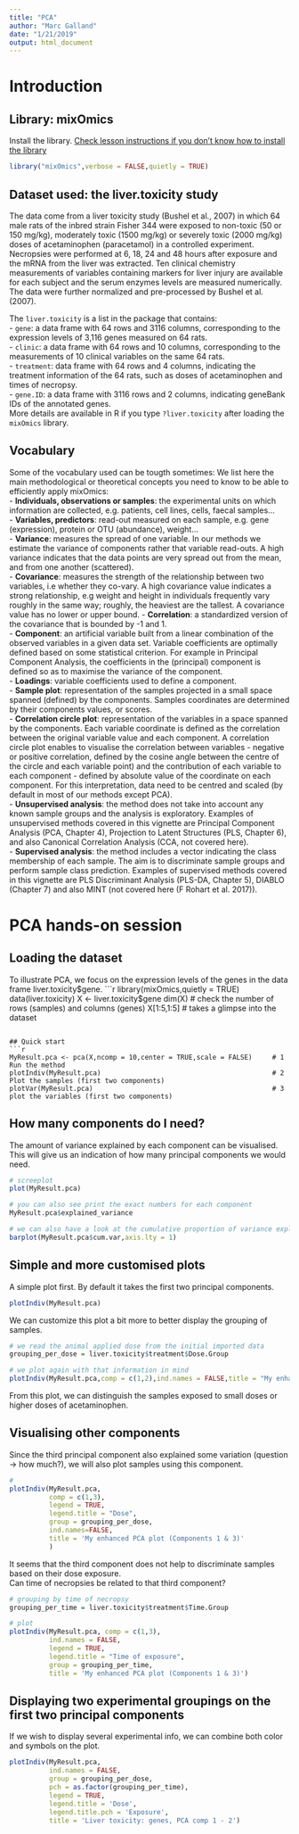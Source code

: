 ```yaml
---
title: "PCA"
author: "Marc Galland"
date: "1/21/2019"
output: html_document
---
```

# Introduction

## Library: mixOmics
Install the library. [Check lesson instructions if you don't know how to install the library](https://github.com/ScienceParkStudyGroup/studyGroup/tree/gh-pages/lessons/20190124_PCA_Huub_Marc)
```r
library("mixOmics",verbose = FALSE,quietly = TRUE)
```

## Dataset used: the liver.toxicity study
The data come from a liver toxicity study (Bushel et al., 2007) in which 64 male rats of the inbred strain Fisher 344 were exposed to non-toxic (50 or 150 mg/kg), moderately toxic (1500 mg/kg) or severely toxic (2000 mg/kg) doses of acetaminophen (paracetamol) in a controlled experiment. Necropsies were performed at 6, 18, 24 and 48 hours after exposure and the mRNA from the liver was extracted. Ten clinical chemistry measurements of variables containing markers for liver injury are available for each subject and the serum enzymes levels are measured numerically. The data were further normalized and pre-processed by Bushel et al.(2007).  

The `liver.toxicity` is a list in the package that contains:  
- `gene`: a data frame with 64 rows and 3116 columns, corresponding to the expression levels of 3,116 genes measured on 64 rats.  
- `clinic`: a data frame with 64 rows and 10 columns, corresponding to the measurements of 10 clinical variables on the same 64 rats.  
- `treatment`: data frame with 64 rows and 4 columns, indicating the treatment information of the 64 rats, such as doses of acetaminophen and times of necropsy.  
- `gene.ID`: a data frame with 3116 rows and 2 columns, indicating geneBank IDs of the annotated genes.  
More details are available in R if you type `?liver.toxicity` after loading the `mixOmics` library.  

## Vocabulary 
Some of the vocabulary used can be tougth sometimes:
We list here the main methodological or theoretical concepts you need to know to be able to efficiently apply mixOmics:  
- __Individuals, observations or samples__: the experimental units on which information are collected, e.g. patients, cell lines, cells, faecal samples...  
- __Variables, predictors__: read-out measured on each sample, e.g. gene (expression), protein or OTU (abundance), weight...  
- __Variance__: measures the spread of one variable. In our methods we estimate the variance of components rather that variable read-outs. A high variance indicates that the data points are very spread out from the mean, and from one another (scattered).  
- __Covariance__: measures the strength of the relationship between two variables, i.e whether they co-vary. A high covariance value indicates a strong relationship, e.g weight and height in individuals frequently vary roughly in the same way; roughly, the heaviest are the tallest. A covariance value has no lower or upper bound.
- __Correlation__: a standardized version of the covariance that is bounded by -1 and 1.  
- __Component__: an artificial variable built from a linear combination of the observed variables in a given data set. Variable coefficients are optimally defined based on some statistical criterion. For example in Principal Component Analysis, the coefficients in the (principal) component is defined so as to maximise the variance of the component.  
- __Loadings__: variable coefficients used to define a component.  
- __Sample plot__: representation of the samples projected in a small space spanned (defined) by the components. Samples coordinates are determined by their components values, or scores.  
- __Correlation circle plot__: representation of the variables in a space spanned by the components. Each variable coordinate is defined as the correlation between the original variable value and each component. A correlation circle plot enables to visualise the correlation between variables - negative or positive correlation, defined by the cosine angle between the centre of the circle and each variable point) and the contribution of each variable to each component - defined by absolute value of the coordinate on each component. For this interpretation, data need to be centred and scaled (by default in most of our methods except PCA).   
- __Unsupervised analysis__: the method does not take into account any known sample groups and the analysis is exploratory. Examples of unsupervised methods covered in this vignette are Principal Component Analysis (PCA, Chapter 4), Projection to Latent Structures (PLS, Chapter 6), and also Canonical Correlation Analysis (CCA, not covered here).  
- __Supervised analysis__: the method includes a vector indicating the class membership of each sample. The aim is to discriminate sample groups and perform sample class prediction. Examples of supervised methods covered in this vignette are PLS Discriminant Analysis (PLS-DA, Chapter 5), DIABLO (Chapter 7) and also MINT (not covered here (F Rohart et al. 2017)).  

# PCA hands-on session

## Loading the dataset
To illustrate PCA, we focus on the expression levels of the genes in the data frame liver.toxicity$gene. 
```r
library(mixOmics,quietly = TRUE)
data(liver.toxicity)
X <- liver.toxicity$gene
dim(X)                   # check the number of rows (samples) and columns (genes)
X[1:5,1:5]               # takes a glimpse into the dataset
```

## Quick start
```r
MyResult.pca <- pca(X,ncomp = 10,center = TRUE,scale = FALSE)     # 1 Run the method
plotIndiv(MyResult.pca)                                           # 2 Plot the samples (first two components)
plotVar(MyResult.pca)                                             # 3 plot the variables (first two components)
```

## How many components do I need?
The amount of variance explained by each component can be visualised. This will give us an indication of how many principal components we would need.  
```r
# screeplot 
plot(MyResult.pca) 

# you can also see print the exact numbers for each component
MyResult.pca$explained_variance

# we can also have a look at the cumulative proportion of variance explained
barplot(MyResult.pca$cum.var,axis.lty = 1)
```

## Simple and more customised plots
A simple plot first. By default it takes the first two principal components.
```r
plotIndiv(MyResult.pca)
```

We can customize this plot a bit more to better display the grouping of samples.
```r
# we read the animal applied dose from the initial imported data
grouping_per_dose = liver.toxicity$treatment$Dose.Group

# we plot again with that information in mind
plotIndiv(MyResult.pca,comp = c(1,2),ind.names = FALSE,title = "My enhanced PCA plot (Components 1 & 2)",group = grouping_per_dose,legend = TRUE)
```

From this plot, we can distinguish the samples exposed to small doses or higher doses of acetaminophen.

## Visualising other components
Since the third principal component also explained some variation (question -> how much?), we will also plot samples using this component.
```r
# 
plotIndiv(MyResult.pca, 
          comp = c(1,3), 
          legend = TRUE,
          legend.title = "Dose",
          group = grouping_per_dose,
          ind.names=FALSE,
          title = 'My enhanced PCA plot (Components 1 & 3)'
          )
```

It seems that the third component does not help to discriminate samples based on their dose exposure.  
Can time of necropsies be related to that third component?

```r
# grouping by time of necropsy
grouping_per_time = liver.toxicity$treatment$Time.Group

# plot
plotIndiv(MyResult.pca, comp = c(1,3),
          ind.names = FALSE,
          legend = TRUE,
          legend.title = "Time of exposure",
          group = grouping_per_time,
          title = 'My enhanced PCA plot (Components 1 & 3)')
```

## Displaying two experimental groupings on the first two principal components
If we wish to display several experimental info, we can combine both color and symbols on the plot.
```r
plotIndiv(MyResult.pca, 
          ind.names = FALSE,
          group = grouping_per_dose,
          pch = as.factor(grouping_per_time),
          legend = TRUE, 
          legend.title = 'Dose', 
          legend.title.pch = 'Exposure',
          title = 'Liver toxicity: genes, PCA comp 1 - 2')
```



